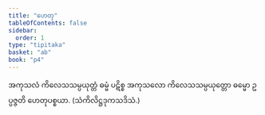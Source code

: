 ```yaml
---
title: "ဟေတု"
tableOfContents: false
sidebar:
  order: 1
type: "tipitaka"
basket: "ab"
book: "p4"
---
```



<DynamicBreadcrumb />

<Division number="20" book="p4" e="ch" v="39" p="607">

<Paragraph number="1483" book="p4">
အကုသလံ ကိလေသသမ္ပယုတ္တံ ဓမ္မံ ပဋိစ္စ အကုသလော ကိလေသသမ္ပယုတ္တော ဓမ္မော ဥပ္ပဇ္ဇတိ ဟေတုပစ္စယာ. (သံကိလိဋ္ဌဒုကသဒိသံ.)
</Paragraph>
</Division>